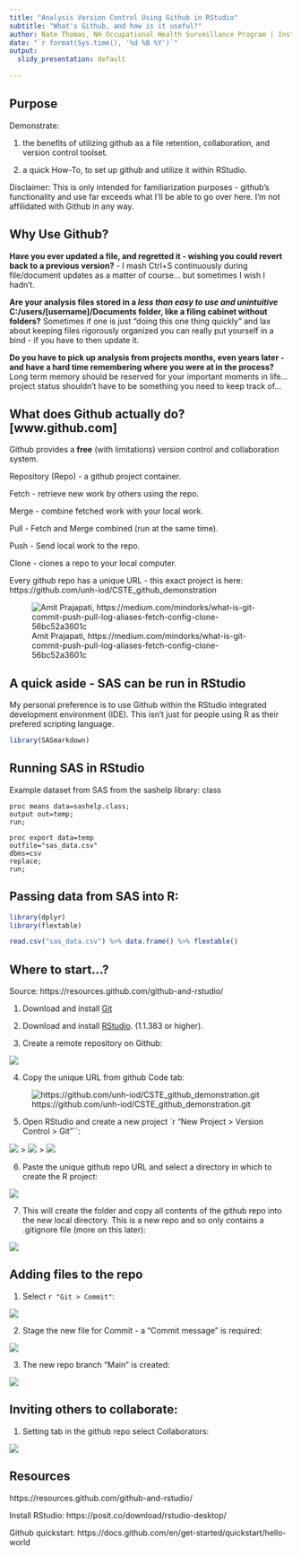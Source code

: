 ```yaml
---
title: "Analysis Version Control Using Github in RStudio"
subtitle: "What's Github, and how is it useful?"
author: Nate Thomas, NH Occupational Health Surveillance Program | Institute on Disability, University of New Hampshire
date: "`r format(Sys.time(), '%d %B %Y')`"
output:
  slidy_presentation: default
  
---
```


## Purpose

Demonstrate:

1. the benefits of utilizing github as a file retention, collaboration, and version control toolset.

2. a quick How-To, to set up github and utilize it within RStudio.

Disclaimer:  This is only intended for familiarization purposes - github's functionality and use far exceeds what I'll be able to go over here.  I'm not affilidated with Github in any way.

## Why Use Github?

**Have you ever updated a file, and regretted it - wishing you could revert back to a previous version?** - I mash Ctrl+S continuously during file/document updates as a matter of course... but sometimes I wish I hadn't.

**Are your analysis files stored in a *less than easy to use and unintuitive*  C:/users/[username]/Documents folder, like a filing cabinet without folders?** Sometimes if one is just "doing this one thing quickly" and lax about keeping files rigorously organized you can really put yourself in a bind - if you have to then update it. 

**Do you have to pick up analysis from projects months, even years later - and have a hard time remembering where you were at in the process?**  Long term memory should be reserved for your important moments in life... project status shouldn't have to be something you need to keep track of...

## What does Github actually do? [www.github.com]

Github provides a **free** (with limitations) version control and collaboration system.  

Repository (Repo) - a github project container.

Fetch - retrieve new work by others using the repo.

Merge - combine fetched work with your local work.

Pull - Fetch and Merge combined (run at the same time).

Push - Send local work to the repo.

Clone - clones a repo to your local computer. 

Every github repo has a unique URL - this exact project is here: https://github.com/unh-iod/CSTE_github_demonstration 

![Amit Prajapati, https://medium.com/mindorks/what-is-git-commit-push-pull-log-aliases-fetch-config-clone-56bc52a3601c](1_E4povWZ5H-K3OaguFQJ0IQ.jpeg)

## A quick aside - SAS can be run in RStudio

My personal preference is to use Github within the RStudio integrated development environment (IDE).  This isn't just for people using R as their prefered scripting language.

```r
library(SASmarkdown)
```

## Running SAS in RStudio

Example dataset from SAS from the sashelp library: class

```sas
proc means data=sashelp.class;
output out=temp;
run;

proc export data=temp
outfile="sas_data.csv"
dbms=csv
replace;
run;
```

## Passing data from SAS into R:

```r
library(dplyr)
library(flextable)

read.csv("sas_data.csv") %>% data.frame() %>% flextable()
```

## Where to start...?

Source: https://resources.github.com/github-and-rstudio/

1. Download and install [Git](https://help.github.com/articles/set-up-git/)

2. Download and install [RStudio](https://www.rstudio.com/products/rstudio/download/). (1.1.383 or higher).

3. Create a remote repository on Github: 

![](newrepo.png) 

4. Copy the unique URL from github Code tab:

![https://github.com/unh-iod/CSTE_github_demonstration.git](repourl.png)

5. Open RStudio and create a new project `r "New Project > Version Control > Git"``:

![](newproject.png) > ![](versioncontrol.png) > ![](vcgit.png)

6. Paste the unique github repo URL and select a directory in which to create the R project:

![](Rproj.png)

7. This will create the folder and copy all contents of the github repo into the new local directory. This is a new repo and so only contains a .gitignore file (more on this later):

![](clonerepo.png)

## Adding files to the repo

1. Select `r "Git > Commit"`:

![](commitscreen1.png)

2. Stage the new file for Commit - a "Commit message" is required:

![](commitscreen2.png)

3. The new repo branch "Main" is created:

![](commitscreen3.png)

## Inviting others to collaborate:

1. Setting tab in the github repo select Collaborators:

![](collaborators.png)

## Resources

https://resources.github.com/github-and-rstudio/

Install RStudio: https://posit.co/download/rstudio-desktop/ 

Github quickstart: https://docs.github.com/en/get-started/quickstart/hello-world
